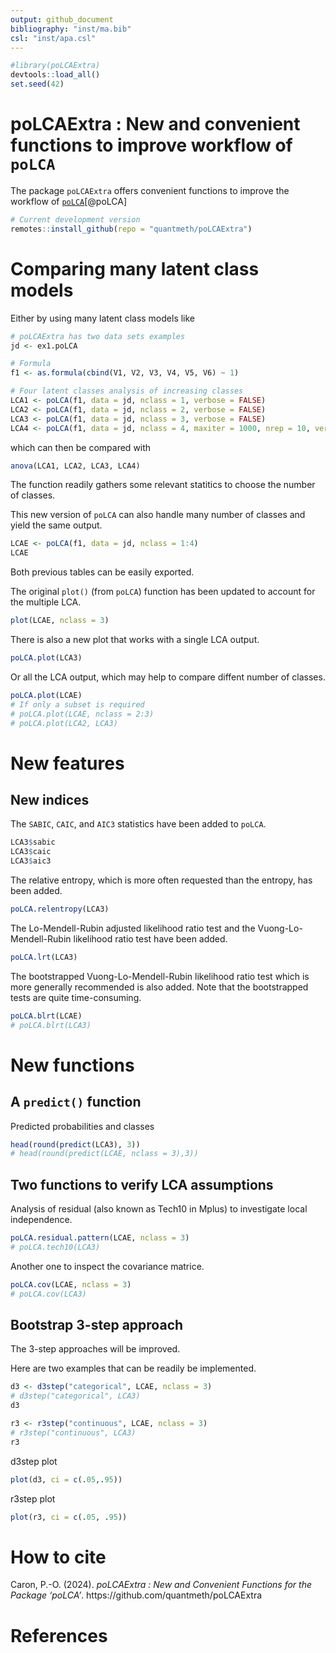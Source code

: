 ```yaml
---
output: github_document
bibliography: "inst/ma.bib"
csl: "inst/apa.csl"
---
```


```r
#library(poLCAExtra)
devtools::load_all()
set.seed(42)
```

# poLCAExtra : New and convenient functions to improve workflow of `poLCA`

The package `poLCAExtra` offers convenient functions to improve the workflow of [`poLCA`](https://github.com/dlinzer/poLCA)[@poLCA]

```r
# Current development version
remotes::install_github(repo = "quantmeth/poLCAExtra")
```

# Comparing many latent class models

Either by using many latent class models like

```r
# poLCAExtra has two data sets examples
jd <- ex1.poLCA

# Formula
f1 <- as.formula(cbind(V1, V2, V3, V4, V5, V6) ~ 1)

# Four latent classes analysis of increasing classes
LCA1 <- poLCA(f1, data = jd, nclass = 1, verbose = FALSE) 
LCA2 <- poLCA(f1, data = jd, nclass = 2, verbose = FALSE)
LCA3 <- poLCA(f1, data = jd, nclass = 3, verbose = FALSE)
LCA4 <- poLCA(f1, data = jd, nclass = 4, maxiter = 1000, nrep = 10, verbose = FALSE)
```

which can then be compared with

```r
anova(LCA1, LCA2, LCA3, LCA4)
```

The function readily gathers some relevant statitics to choose the number of classes.

This new version of `poLCA` can also handle many number of classes and yield the same output.

```r
LCAE <- poLCA(f1, data = jd, nclass = 1:4)
LCAE
```

Both previous tables can be easily exported.

The original `plot()` (from `poLCA`) function has been updated to account for the multiple LCA.

```r
plot(LCAE, nclass = 3)
```

There is also a new plot that works with a single LCA output.

```r
poLCA.plot(LCA3)
```

Or all the LCA output, which may help to compare diffent number of classes.

```r
poLCA.plot(LCAE)
# If only a subset is required
# poLCA.plot(LCAE, nclass = 2:3)
# poLCA.plot(LCA2, LCA3)
```

# New features

## New indices

The `SABIC`, `CAIC`, and `AIC3` statistics have been added to `poLCA`.

```r
LCA3$sabic
LCA3$caic
LCA3$aic3
```

The relative entropy, which is more often requested than the entropy, has been added.

```r
poLCA.relentropy(LCA3)
```
The Lo-Mendell-Rubin adjusted likelihood ratio test and the Vuong-Lo-Mendell-Rubin likelihood ratio test have been added.

```r
poLCA.lrt(LCA3)
```

The bootstrapped Vuong-Lo-Mendell-Rubin likelihood ratio test which is more generally recommended is also added. Note that the bootstrapped tests are quite time-consuming.

```r
poLCA.blrt(LCAE)
# poLCA.blrt(LCA3)
```

# New functions

## A `predict()` function

Predicted probabilities and classes

```r
head(round(predict(LCA3), 3))
# head(round(predict(LCAE, nclass = 3),3))
```

## Two functions to verify LCA assumptions

Analysis of residual (also known as Tech10 in Mplus) to investigate local independence.

```r
poLCA.residual.pattern(LCAE, nclass = 3)
# poLCA.tech10(LCA3)
```

Another one to inspect the covariance matrice.

```r
poLCA.cov(LCAE, nclass = 3)
# poLCA.cov(LCA3)
```

<!-- ## A summary -->


## Bootstrap 3-step approach

The 3-step approaches will be improved.

Here are two examples that can be readily be implemented.

```r
d3 <- d3step("categorical", LCAE, nclass = 3)
# d3step("categorical", LCA3)
d3

r3 <- r3step("continuous", LCAE, nclass = 3)
# r3step("continuous", LCA3)
r3
```

d3step plot

```r
plot(d3, ci = c(.05,.95))
```
r3step plot

```r
plot(r3, ci = c(.05, .95))
```

# How to cite

Caron, P.-O. (2024). *poLCAExtra : New and Convenient Functions for the Package 'poLCA'*. https://github.com/quantmeth/poLCAExtra

# References

